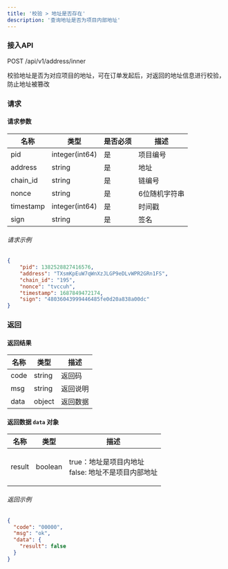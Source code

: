 ```yaml
---
title: '校验 > 地址是否存在'
description: '查询地址是否为项目内部地址'
---
```


### 接入API

POST /api/v1/address/inner

校验地址是否为对应项目的地址，可在订单发起后，对返回的地址信息进行校验，防止地址被篡改

### 请求

#### 请求参数

| 名称      | 类型           | 是否必须 | 描述     |
| --------- | -------------- | -------- | --------------- |
| pid       | integer(int64) | 是     | 项目编号      |
| address   | string         | 是     | 地址         |
| chain_id  | string         | 是     | 链编号        |
| nonce     | string         | 是     | 6位随机字符串 |
| timestamp | integer(int64) | 是     | 时间戳       |
| sign      | string         | 是     | 签名       |

###### 请求示例

```json
{
    "pid": 1382528827416576,
    "address": "TXsmKpEuW7qWnXzJLGP9eDLvWPR2GRn1FS",
    "chain_id": "195",
    "nonce": "tvccuh",
    "timestamp": 1687849472174,
    "sign": "48036043999446485fe0d20a838a00dc"
}
```

### 返回

#### 返回结果

| 名称  | 类型   | 描述        |
| ----- | ------ | ------------------ |
| code  | string | 返回码     |
| msg   | string | 返回说明   |
| data  | object | 返回数据 |

#### 返回数据 `data` 对象

| 名称   | 类型    | 描述                                            |
| ------ | ------- | ------------------------------------------------------ |
| result | boolean | <p>true：地址是项目内地址<br/>false: 地址不是项目内部地址</p> |


###### 返回示例

```json
{
  "code": "00000",
  "msg": "ok",
  "data": {
    "result": false
  }
}
```


